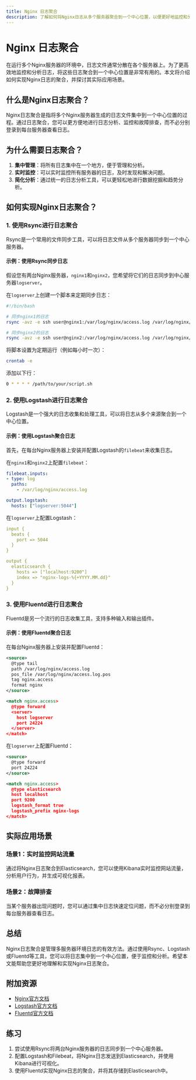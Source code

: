 ```yaml
---
title: Nginx 日志聚合
description: 了解如何将Nginx日志从多个服务器聚合到一个中心位置，以便更好地监控和分析。
---
```


# Nginx 日志聚合

在运行多个Nginx服务器的环境中，日志文件通常分散在各个服务器上。为了更高效地监控和分析日志，将这些日志聚合到一个中心位置是非常有用的。本文将介绍如何实现Nginx日志的聚合，并探讨其实际应用场景。

## 什么是Nginx日志聚合？

Nginx日志聚合是指将多个Nginx服务器生成的日志文件集中到一个中心位置的过程。通过日志聚合，您可以更方便地进行日志分析、监控和故障排查，而不必分别登录到每台服务器查看日志。

## 为什么需要日志聚合？

1. **集中管理**：将所有日志集中在一个地方，便于管理和分析。
2. **实时监控**：可以实时监控所有服务器的日志，及时发现和解决问题。
3. **简化分析**：通过统一的日志分析工具，可以更轻松地进行数据挖掘和趋势分析。

## 如何实现Nginx日志聚合？

### 1. 使用Rsync进行日志聚合

Rsync是一个常用的文件同步工具，可以将日志文件从多个服务器同步到一个中心服务器。

#### 示例：使用Rsync同步日志

假设您有两台Nginx服务器，`nginx1`和`nginx2`，您希望将它们的日志同步到中心服务器`logserver`。

在`logserver`上创建一个脚本来定期同步日志：

```bash
#!/bin/bash

# 同步nginx1的日志
rsync -avz -e ssh user@nginx1:/var/log/nginx/access.log /var/log/nginx/nginx1_access.log

# 同步nginx2的日志
rsync -avz -e ssh user@nginx2:/var/log/nginx/access.log /var/log/nginx/nginx2_access.log
```

将脚本设置为定期运行（例如每小时一次）：

```bash
crontab -e
```

添加以下行：

```bash
0 * * * * /path/to/your/script.sh
```

### 2. 使用Logstash进行日志聚合

Logstash是一个强大的日志收集和处理工具，可以将日志从多个来源聚合到一个中心位置。

#### 示例：使用Logstash聚合日志

首先，在每台Nginx服务器上安装并配置Logstash的`filebeat`来收集日志。

在`nginx1`和`nginx2`上配置`filebeat`：

```yaml
filebeat.inputs:
- type: log
  paths:
    - /var/log/nginx/access.log

output.logstash:
  hosts: ["logserver:5044"]
```

在`logserver`上配置Logstash：

```yaml
input {
  beats {
    port => 5044
  }
}

output {
  elasticsearch {
    hosts => ["localhost:9200"]
    index => "nginx-logs-%{+YYYY.MM.dd}"
  }
}
```

### 3. 使用Fluentd进行日志聚合

Fluentd是另一个流行的日志收集工具，支持多种输入和输出插件。

#### 示例：使用Fluentd聚合日志

在每台Nginx服务器上安装并配置Fluentd：

```xml
<source>
  @type tail
  path /var/log/nginx/access.log
  pos_file /var/log/nginx/access.log.pos
  tag nginx.access
  format nginx
</source>

<match nginx.access>
  @type forward
  <server>
    host logserver
    port 24224
  </server>
</match>
```

在`logserver`上配置Fluentd：

```xml
<source>
  @type forward
  port 24224
</source>

<match nginx.access>
  @type elasticsearch
  host localhost
  port 9200
  logstash_format true
  logstash_prefix nginx-logs
</match>
```

## 实际应用场景

### 场景1：实时监控网站流量

通过将Nginx日志聚合到Elasticsearch，您可以使用Kibana实时监控网站流量，分析用户行为，并生成可视化报表。

### 场景2：故障排查

当某个服务器出现问题时，您可以通过集中日志快速定位问题，而不必分别登录到每台服务器查看日志。

## 总结

Nginx日志聚合是管理多服务器环境日志的有效方法。通过使用Rsync、Logstash或Fluentd等工具，您可以将日志集中到一个中心位置，便于监控和分析。希望本文能帮助您更好地理解和实现Nginx日志聚合。

## 附加资源

- [Nginx官方文档](https://nginx.org/en/docs/)
- [Logstash官方文档](https://www.elastic.co/guide/en/logstash/current/index.html)
- [Fluentd官方文档](https://docs.fluentd.org/)

## 练习

1. 尝试使用Rsync将两台Nginx服务器的日志同步到一个中心服务器。
2. 配置Logstash和Filebeat，将Nginx日志发送到Elasticsearch，并使用Kibana进行可视化。
3. 使用Fluentd实现Nginx日志的聚合，并将其存储到Elasticsearch中。
